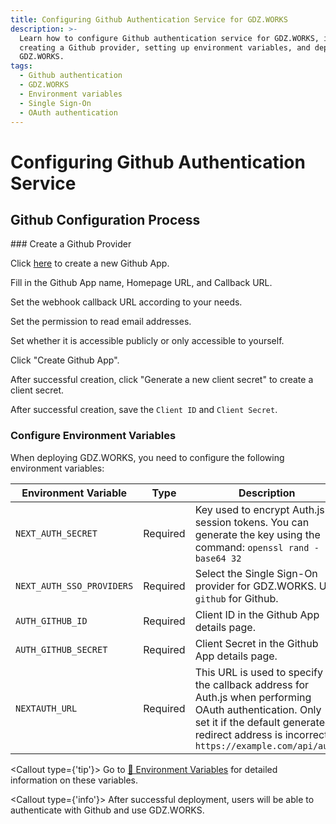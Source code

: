 ```yaml
---
title: Configuring Github Authentication Service for GDZ.WORKS
description: >-
  Learn how to configure Github authentication service for GDZ.WORKS, including
  creating a Github provider, setting up environment variables, and deploying
  GDZ.WORKS.
tags:
  - Github authentication
  - GDZ.WORKS
  - Environment variables
  - Single Sign-On
  - OAuth authentication
---
```


# Configuring Github Authentication Service

## Github Configuration Process

<Steps>
  ### Create a Github Provider

  Click [here][github-create-app] to create a new Github App.

  Fill in the Github App name, Homepage URL, and Callback URL.

  Set the webhook callback URL according to your needs.

  Set the permission to read email addresses.

  Set whether it is accessible publicly or only accessible to yourself.

  Click "Create Github App".

  After successful creation, click "Generate a new client secret" to create a client secret.

  After successful creation, save the `Client ID` and `Client Secret`.

  ### Configure Environment Variables

  When deploying GDZ.WORKS, you need to configure the following environment variables:

  | Environment Variable      | Type     | Description                                                                                                                                                                                           |
  | ------------------------- | -------- | ----------------------------------------------------------------------------------------------------------------------------------------------------------------------------------------------------- |
  | `NEXT_AUTH_SECRET`        | Required | Key used to encrypt Auth.js session tokens. You can generate the key using the command: `openssl rand -base64 32`                                                                                     |
  | `NEXT_AUTH_SSO_PROVIDERS` | Required | Select the Single Sign-On provider for GDZ.WORKS. Use `github` for Github.                                                                                                                            |
  | `AUTH_GITHUB_ID`          | Required | Client ID in the Github App details page.                                                                                                                                                             |
  | `AUTH_GITHUB_SECRET`      | Required | Client Secret in the Github App details page.                                                                                                                                                         |
  | `NEXTAUTH_URL`            | Required | This URL is used to specify the callback address for Auth.js when performing OAuth authentication. Only set it if the default generated redirect address is incorrect. `https://example.com/api/auth` |

  <Callout type={'tip'}>
    Go to [📘 Environment Variables](/docs/self-hosting/environment-variables/auth#github) for detailed
    information on these variables.
  </Callout>
</Steps>

<Callout type={'info'}>
  After successful deployment, users will be able to authenticate with Github and use GDZ.WORKS.
</Callout>

[github-create-app]: https://github.com/settings/apps/new
